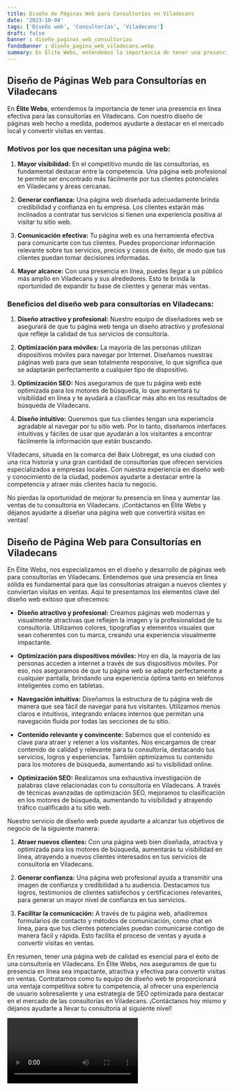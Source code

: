 ```yaml
---
title: Diseño de Páginas Web para Consultorías en Viladecans
date: '2023-10-04'
tags: ['Diseño web', 'Consultorías', 'Viladecans']
draft: false
banner : diseño_paginas_web_consultorías
fondoBanner : diseño_pagina_web_viladecans.webp
summary: En Élite Webs, entendemos la importancia de tener una presencia en línea efectiva para las consultorías en Viladecans. Con nuestro diseño de páginas web hecho a medida, podemos ayudarte a destacar en el mercado local y convertir visitas en ventas.
---
```


## Diseño de Páginas Web para Consultorías en Viladecans

En **Élite Webs**, entendemos la importancia de tener una presencia en línea efectiva para las consultorías en Viladecans. Con nuestro diseño de páginas web hecho a medida, podemos ayudarte a destacar en el mercado local y convertir visitas en ventas.

### Motivos por los que necesitan una página web:

1. **Mayor visibilidad:** En el competitivo mundo de las consultorías, es fundamental destacar entre la competencia. Una página web profesional te permite ser encontrado más fácilmente por tus clientes potenciales en Viladecans y áreas cercanas.

2. **Generar confianza:** Una página web diseñada adecuadamente brinda credibilidad y confianza en tu empresa. Los clientes estarán más inclinados a contratar tus servicios si tienen una experiencia positiva al visitar tu sitio web.

3. **Comunicación efectiva:** Tu página web es una herramienta efectiva para comunicarte con tus clientes. Puedes proporcionar información relevante sobre tus servicios, precios y casos de éxito, de modo que tus clientes puedan tomar decisiones informadas.

4. **Mayor alcance:** Con una presencia en línea, puedes llegar a un público más amplio en Viladecans y sus alrededores. Esto te brinda la oportunidad de expandir tu base de clientes y generar más ventas.

### Beneficios del diseño web para consultorías en Viladecans:

1. **Diseño atractivo y profesional:** Nuestro equipo de diseñadores web se asegurará de que tu página web tenga un diseño atractivo y profesional que refleje la calidad de tus servicios de consultoría.

2. **Optimización para móviles:** La mayoría de las personas utilizan dispositivos móviles para navegar por Internet. Diseñamos nuestras páginas web para que sean totalmente responsive, lo que significa que se adaptarán perfectamente a cualquier tipo de dispositivo.

3. **Optimización SEO:** Nos aseguramos de que tu página web esté optimizada para los motores de búsqueda, lo que aumentará tu visibilidad en línea y te ayudará a clasificar más alto en los resultados de búsqueda de Viladecans.

4. **Diseño intuitivo:** Queremos que tus clientes tengan una experiencia agradable al navegar por tu sitio web. Por lo tanto, diseñamos interfaces intuitivas y fáciles de usar que ayudarán a los visitantes a encontrar fácilmente la información que están buscando.

Viladecans, situada en la comarca del Baix Llobregat, es una ciudad con una rica historia y una gran cantidad de consultorías que ofrecen servicios especializados a empresas locales. Con nuestra experiencia en diseño web y conocimiento de la ciudad, podemos ayudarte a destacar entre la competencia y atraer más clientes hacia tu negocio.

No pierdas la oportunidad de mejorar tu presencia en línea y aumentar las ventas de tu consultoría en Viladecans. ¡Contáctanos en Élite Webs y déjanos ayudarte a diseñar una página web que convertirá visitas en ventas!

<GifSeo />

<Cta />

## Diseño de Página Web para Consultorías en Viladecans

En Élite Webs, nos especializamos en el diseño y desarrollo de páginas web para consultorías en Viladecans. Entendemos que una presencia en línea sólida es fundamental para que las consultorías atraigan a nuevos clientes y conviertan visitas en ventas. Aquí te presentamos los elementos clave del diseño web exitoso que ofrecemos:

- **Diseño atractivo y profesional:** Creamos páginas web modernas y visualmente atractivas que reflejen la imagen y la profesionalidad de tu consultoría. Utilizamos colores, tipografías y elementos visuales que sean coherentes con tu marca, creando una experiencia visualmente impactante.

- **Optimización para dispositivos móviles:** Hoy en día, la mayoría de las personas acceden a internet a través de sus dispositivos móviles. Por eso, nos aseguramos de que tu página web se adapte perfectamente a cualquier pantalla, brindando una experiencia óptima tanto en teléfonos inteligentes como en tabletas.

- **Navegación intuitiva:** Diseñamos la estructura de tu página web de manera que sea fácil de navegar para tus visitantes. Utilizamos menús claros e intuitivos, integrando enlaces internos que permitan una navegación fluida por todas las secciones de tu sitio.

- **Contenido relevante y convincente:** Sabemos que el contenido es clave para atraer y retener a los visitantes. Nos encargamos de crear contenido de calidad y relevante para tu consultoría, destacando tus servicios, logros y experiencias. También optimizamos tu contenido para los motores de búsqueda, aumentando así tu visibilidad online.

- **Optimización SEO:** Realizamos una exhaustiva investigación de palabras clave relacionadas con tu consultoría en Viladecans. A través de técnicas avanzadas de optimización SEO, mejoramos tu clasificación en los motores de búsqueda, aumentando tu visibilidad y atrayendo tráfico cualificado a tu sitio web.

Nuestro servicio de diseño web puede ayudarte a alcanzar tus objetivos de negocio de la siguiente manera:

1. **Atraer nuevos clientes:** Con una página web bien diseñada, atractiva y optimizada para los motores de búsqueda, aumentarás tu visibilidad en línea, atrayendo a nuevos clientes interesados en tus servicios de consultoría en Viladecans.

2. **Generar confianza:** Una página web profesional ayuda a transmitir una imagen de confianza y credibilidad a tu audiencia. Destacamos tus logros, testimonios de clientes satisfechos y certificaciones relevantes, para generar un mayor nivel de confianza en tus servicios.

3. **Facilitar la comunicación:** A través de tu página web, añadiremos formularios de contacto y métodos de comunicación, como chat en línea, para que tus clientes potenciales puedan comunicarse contigo de manera fácil y rápida. Esto facilita el proceso de ventas y ayuda a convertir visitas en ventas.

En resumen, tener una página web de calidad es esencial para el éxito de una consultoría en Viladecans. En Élite Webs, nos aseguramos de que tu presencia en línea sea impactante, atractiva y efectiva para convertir visitas en ventas. Contratarnos como tu equipo de diseño web te proporcionará una ventaja competitiva sobre tu competencia, al ofrecer una experiencia de usuario sobresaliente y una estrategia de SEO optimizada para destacar en el mercado de las consultorías en Viladecans. ¡Contáctanos hoy mismo y déjanos ayudarte a llevar tu consultoría al siguiente nivel!

<Video />

<CtaBot job='Consultorías' city='Viladecans'/>

<Gmaps query='Viladecans+españa+maps' />